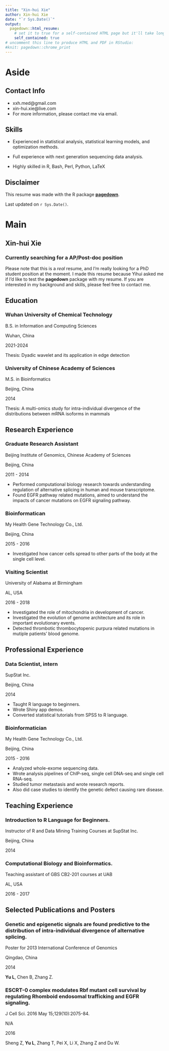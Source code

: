```yaml
---
title: "Xin-hui Xie"
author: Xin-hui Xie
date: "`r Sys.Date()`"
output:
  pagedown::html_resume:
    # set it to true for a self-contained HTML page but it'll take longer to render
    self_contained: true
# uncomment this line to produce HTML and PDF in RStudio:
#knit: pagedown::chrome_print
---
```


# Aside

## Contact Info {#contact}

-   <i class="fa fa-envelope"></i> xxh.med\@gmail.com
-   <i class="fa fa-envelope"></i> xin-hui.xie\@live.com
-   For more information, please contact me via email.

## Skills {#skills}

-   Experienced in statistical analysis, statistical learning models, and optimization methods.

-   Full experience with next generation sequencing data analysis.

-   Highly skilled in R, Bash, Perl, Python, LaTeX

## Disclaimer {#disclaimer}

This resume was made with the R package [**pagedown**](https://github.com/rstudio/pagedown).

Last updated on `r Sys.Date()`.

# Main

## Xin-hui Xie {#title}

### Currently searching for a AP/Post-doc position

Please note that this is a *real* resume, and I'm really looking for a PhD student position at the moment. I made this resume because Yihui asked me if I'd like to test the **pagedown** package with my resume. If you are interested in my background and skills, please feel free to contact me.

## Education {data-icon="graduation-cap" data-concise="true"}

### Wuhan University of Chemical Technology

B.S. in Information and Computing Sciences

Wuhan, China

2021-2024

Thesis: Dyadic wavelet and its application in edge detection

### University of Chinese Academy of Sciences

M.S. in Bioinformatics

Beijing, China

2014

Thesis: A multi-omics study for intra-individual divergence of the distributions between mRNA isoforms in mammals

## Research Experience {data-icon="laptop"}

### Graduate Research Assistant

Beijing Institute of Genomics, Chinese Academy of Sciences

Beijing, China

2011 - 2014

-   Performed computational biology research towards understanding regulation of alternative splicing in human and mouse transcriptome.
-   Found EGFR pathway related mutations, aimed to understand the impacts of cancer mutations on EGFR signaling pathway.

### Bioinformatican

My Health Gene Technology Co., Ltd.

Beijing, China

2015 - 2016

-   Investigated how cancer cells spread to other parts of the body at the single cell level.

### Visiting Scientist

University of Alabama at Birmingham

AL, USA

2016 - 2018

-   Investigated the role of mitochondria in development of cancer.
-   Investigated the evolution of genome architecture and its role in important evolutionary events.
-   Detected thrombotic thrombocytopenic purpura related mutations in mutiple patients' blood genome.

## Professional Experience {data-icon="suitcase"}

### Data Scientist, intern

SupStat Inc.

Beijing, China

2014

::: concise
-   Taught R language to beginners.
-   Wrote Shiny app demos.
-   Converted statistical tutorials from SPSS to R language.
:::

### Bioinformatician

My Health Gene Technology Co., Ltd.

Beijing, China

2015 - 2016

::: concise
-   Analyzed whole-exome sequencing data.
-   Wrote analysis pipelines of ChIP-seq, single cell DNA-seq and single cell RNA-seq.
-   Studied tumor metastasis and wrote research reports.
-   Also did case studies to identify the genetic defect causing rare disease.
:::

## Teaching Experience {data-icon="chalkboard-teacher"}

### Introduction to R Language for Beginners.

Instructor of R and Data Mining Training Courses at SupStat Inc.

Beijing, China

2014

### Computational Biology and Bioinformatics.

Teaching assistant of GBS CB2-201 courses at UAB

AL, USA

2016 - 2017

## Selected Publications and Posters {data-icon="file"}

### Genetic and epigenetic signals are found predictive to the distribution of intra-individual divergence of alternative splicing.

Poster for 2013 International Conference of Genomics

Qingdao, China

2014

**Yu L**, Chen B, Zhang Z.

### ESCRT-0 complex modulates Rbf mutant cell survival by regulating Rhomboid endosomal trafficking and EGFR signaling.

J Cell Sci. 2016 May 15;129(10):2075-84.

N/A

2016

Sheng Z, **Yu L**, Zhang T, Pei X, Li X, Zhang Z and Du W.
